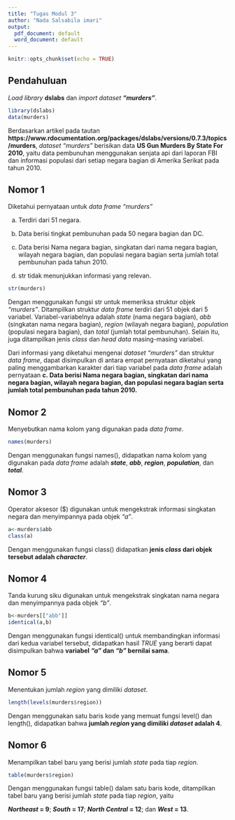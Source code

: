 ```yaml
---
title: "Tugas Modul 3"
author: "Nada Salsabila imari"
output:
  pdf_document: default
  word_document: default
---
```


```r
knitr::opts_chunk$set(echo = TRUE)
```
## Pendahuluan

*Load library* **dslabs** dan *import dataset* ***"murders"***.

```r
library(dslabs)
data(murders)
```

Berdasarkan artikel pada tautan **https://www.rdocumentation.org/packages/dslabs/versions/0.7.3/topics/murders**, *dataset "murders"* berisikan data **US Gun Murders By State For 2010**, yaitu data pembunuhan menggunakan senjata api dari laporan FBI dan informasi populasi dari setiap negara bagian di Amerika Serikat pada tahun 2010.

## Nomor 1

Diketahui pernyataan untuk *data frame* *"murders"*

a. Terdiri dari 51 negara.

b. Data berisi tingkat pembunuhan pada 50 negara bagian dan DC.

c. Data berisi Nama negara bagian, singkatan dari nama negara bagian, wilayah negara bagian, dan populasi negara bagian serta jumlah total pembunuhan pada tahun 2010.

d. str tidak menunjukkan informasi yang relevan.

```r
str(murders)
```

Dengan menggunakan fungsi str untuk memeriksa struktur objek *"murders"*. Ditampilkan struktur *data frame* terdiri dari 51 objek dari 5 variabel. Variabel-variabelnya adalah *state* (nama negara bagian), *abb* (singkatan nama negara bagian), *region* (wilayah negara bagian), *population* (populasi negara bagian), dan *total* (jumlah total pembunuhan). Selain itu, juga ditampilkan jenis *class* dan *head data* masing-masing variabel.

Dari informasi yang diketahui mengenai *dataset "murders"* dan struktur *data frame*, dapat disimpulkan di antara empat pernyataan diketahui yang paling menggambarkan karakter dari tiap variabel pada *data frame* adalah pernyataan
**c. Data berisi Nama negara bagian, singkatan dari nama negara bagian, wilayah negara bagian, dan populasi negara bagian serta jumlah total pembunuhan pada tahun 2010.**

## Nomor 2

Menyebutkan nama kolom yang digunakan pada *data frame*.

```r
names(murders)
```

Dengan menggunakan fungsi names(), didapatkan nama kolom yang digunakan pada *data frame* adalah ***state***, ***abb***, ***region***, ***population***, dan ***total***.

## Nomor 3

Operator aksesor ($) digunakan untuk mengekstrak informasi singkatan negara dan menyimpannya pada objek *"a"*.

```r
a<-murders$abb
class(a)
```

Dengan menggunakan fungsi class() didapatkan **jenis *class* dari objek tersebut adalah *character***.

## Nomor 4

Tanda kurung siku digunakan untuk mengekstrak singkatan nama negara dan menyimpannya pada objek *"b"*.

```r
b<-murders[["abb"]]
identical(a,b)
```

Dengan menggunakan fungsi identical() untuk membandingkan informasi dari kedua variabel tersebut, didapatkan hasil *TRUE* yang berarti dapat disimpulkan bahwa **variabel *"a"* dan *"b"* bernilai sama**.

## Nomor 5

Menentukan jumlah *region* yang dimiliki *dataset*.

```r
length(levels(murders$region))
```

Dengan menggunakan satu baris kode yang memuat fungsi level() dan length(), didapatkan bahwa **jumlah *region* yang dimiliki *dataset* adalah 4**.

## Nomor 6

Menampilkan tabel baru yang berisi jumlah *state* pada tiap *region*.

```r
table(murders$region)
```

Dengan menggunakan fungsi table() dalam satu baris kode, ditampilkan tabel baru yang berisi jumlah *state* pada tiap *region*, yaitu

***Northeast* = 9**; ***South* = 17**; ***North Central* = 12**; dan ***West* = 13**.
